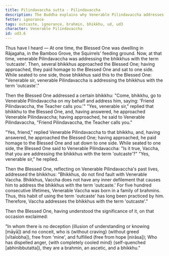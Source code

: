 ```yaml
---
title: Pilindavaccha sutta - Pilindavaccha
description: The Buddha explains why Venerable Pilindavaccha addresses the bhikkhus with the term 'outcaste'.
fetter: ignorance
tags: outcaste, ignorance, brahmin, bhikkhu, ud, ud3
character: Venerable Pilindavaccha
id: ud3.6
---
```


Thus have I heard — At one time, the Blessed One was dwelling in Rājagaha, in the Bamboo Grove, the Squirrels' feeding ground. Now, at that time, venerable Pilindavaccha was addressing the bhikkhus with the term 'outcaste'. Then, several bhikkhus approached the Blessed One; having approached, they paid homage to the Blessed One and sat to one side. While seated to one side, those bhikkhus said this to the Blessed One: "Venerable sir, venerable Pilindavaccha is addressing the bhikkhus with the term 'outcaste'."

Then the Blessed One addressed a certain bhikkhu: "Come, bhikkhu, go to Venerable Pilindavaccha on my behalf and address him, saying: 'Friend Pilindavaccha, the Teacher calls you.'" "Yes, venerable sir," replied that bhikkhu to the Blessed One, and, having answered, he approached Venerable Pilindavaccha; having approached, he said to Venerable Pilindavaccha, "Friend Pilindavaccha, the Teacher calls you."

"Yes, friend," replied Venerable Pilindavaccha to that bhikkhu, and, having answered, he approached the Blessed One; having approached, he paid homage to the Blessed One and sat down to one side. While seated to one side, the Blessed One said to Venerable Pilindavaccha: "Is it true, Vaccha, that you are addressing the bhikkhus with the term 'outcaste'?" "Yes, venerable sir," he replied.

Then the Blessed One, reflecting on Venerable Pilindavaccha's past lives, addressed the bhikkhus: "Bhikkhus, do not find fault with Venerable Vaccha. Bhikkhus, Vaccha does not have any inner defilement that causes him to address the bhikkhus with the term 'outcaste.' For five hundred consecutive lifetimes, Venerable Vaccha was born in a family of brahmins. Thus, this habit of using the term 'outcaste' has long been practiced by him. Therefore, Vaccha addresses the bhikkhus with the term 'outcaste'."

Then the Blessed One, having understood the significance of it, on that occasion exclaimed:

"In whom there is no deception (illusion of understanding or knowing [māyā]) and no conceit,
who is \{without craving} (without greed [vītalobha]), free from 'mine', and fulfilled (free from hope [nirāsa]);
Who has dispelled anger, \{with completely cooled mind} (self-quenched [abhinibbutatta]),
they are a brahmin, an ascetic, and a bhikkhu."